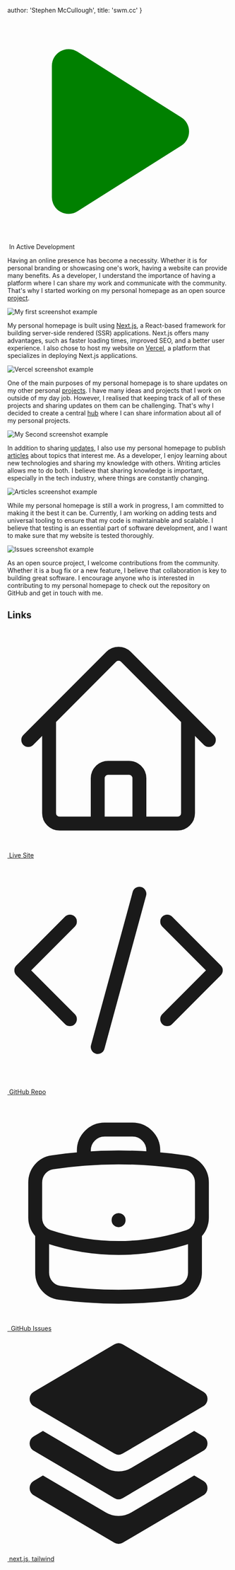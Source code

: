 
  author: 'Stephen McCullough',
  title: 'swm.cc'
}


<div class="flex">
<svg xmlns="http://www.w3.org/2000/svg" viewBox="0 0 20 20" stroke-width="1.5" fill="green" class="w-6 h-6">
  <path d="M6.3 2.841A1.5 1.5 0 004 4.11V15.89a1.5 1.5 0 002.3 1.269l9.344-5.89a1.5 1.5 0 000-2.538L6.3 2.84z" />
</svg>
<path fill-rule="evenodd" d="M2 10a8 8 0 1116 0 8 8 0 01-16 0zm6.39-2.908a.75.75 0 01.766.027l3.5 2.25a.75.75 0 010 1.262l-3.5 2.25A.75.75 0 018 12.25v-4.5a.75.75 0 01.39-.658z" clip-rule="evenodd" />
<span className="ml-2">&nbsp;In Active Development</span>
</div>

Having an online presence has become a necessity. Whether it is for personal
branding or showcasing one's work, having a website can provide many benefits.
As a developer, I understand the importance of having a platform where I can
share my work and communicate with the community. That's why I started working
on my personal homepage as an open source
[project](https://github.com/swmcc/swm.cc).

<Image src={swmcc_1} alt="My first screenshot example" />

My personal homepage is built using [Next.js](https://nextjs.org/), a
React-based framework for building server-side rendered (SSR) applications.
Next.js offers many advantages, such as faster loading times, improved SEO, and
a better user experience. I also chose to host my website on
[Vercel](https://vercel.com/), a platform that specializes in deploying Next.js
applications.

<Image src={swmcc_vercel} alt="Vercel screenshot example" />

One of the main purposes of my personal homepage is to share updates on my other
personal [projects](http://swm.cc/projects). I have many ideas and projects that
I work on outside of my day job. However, I realised that keeping track of all
of these projects and sharing updates on them can be challenging. That's why I
decided to create a central [hub](https://github.com/users/swmcc/projects/6)
where I can share information about all of my personal projects.

<Image src={swmcc_2} alt="My Second screenshot example" />

In addition to sharing [updates](https://changelog.swm.cc), I also use my
personal homepage to publish [articles](https://swm.cc/articles) about topics that interest me. As a
developer, I enjoy learning about new technologies and sharing my knowledge with
others. Writing articles allows me to do both. I believe that sharing knowledge
is important, especially in the tech industry, where things are constantly
changing.

<Image src={swmcc_articles} alt="Articles screenshot example" />

While my personal homepage is still a work in progress, I am committed to
making it the best it can be. Currently, I am working on adding tests and
universal tooling to ensure that my code is maintainable and scalable. I
believe that testing is an essential part of software development, and I want
to make sure that my website is tested thoroughly.

<Image src={swmcc_issues} alt="Issues screenshot example" />

As an open source project, I welcome contributions from the community. Whether
it is a bug fix or a new feature, I believe that collaboration is key to
building great software. I encourage anyone who is interested in contributing
to my personal homepage to check out the repository on GitHub and get in touch
with me.

<h2>Links</h2>
<div class="flex">
<svg xmlns="http://www.w3.org/2000/svg" fill="none" viewBox="0 0 24 24" stroke-width="1.5" stroke="currentColor" class="w-6 h-6">
  <path stroke-linecap="round" stroke-linejoin="round" d="M2.25 12l8.954-8.955c.44-.439 1.152-.439 1.591 0L21.75 12M4.5 9.75v10.125c0 .621.504 1.125 1.125 1.125H9.75v-4.875c0-.621.504-1.125 1.125-1.125h2.25c.621 0 1.125.504 1.125 1.125V21h4.125c.621 0 1.125-.504 1.125-1.125V9.75M8.25 21h8.25" />
</svg>
<a href="http://swm.cc"><span className="ml-2">&nbsp;Live Site</span></a>
</div>

<div class="flex">
<svg xmlns="http://www.w3.org/2000/svg" fill="none" viewBox="0 0 24 24" stroke-width="1.5" stroke="currentColor" class="w-6 h-6">
  <path stroke-linecap="round" stroke-linejoin="round" d="M17.25 6.75L22.5 12l-5.25 5.25m-10.5 0L1.5 12l5.25-5.25m7.5-3l-4.5 16.5" />
</svg>

<a href="https://github.com/swmcc/swm.cc/"><span className="ml-2">&nbsp;GitHub Repo</span></a>
</div>

<div class="flex">
<svg xmlns="http://www.w3.org/2000/svg" fill="none" viewBox="0 0 24 24" stroke-width="1.5" stroke="currentColor" class="w-6 h-6">
  <path stroke-linecap="round" stroke-linejoin="round" d="M20.25 14.15v4.25c0 1.094-.787 2.036-1.872 2.18-2.087.277-4.216.42-6.378.42s-4.291-.143-6.378-.42c-1.085-.144-1.872-1.086-1.872-2.18v-4.25m16.5 0a2.18 2.18 0 00.75-1.661V8.706c0-1.081-.768-2.015-1.837-2.175a48.114 48.114 0 00-3.413-.387m4.5 8.006c-.194.165-.42.295-.673.38A23.978 23.978 0 0112 15.75c-2.648 0-5.195-.429-7.577-1.22a2.016 2.016 0 01-.673-.38m0 0A2.18 2.18 0 013 12.489V8.706c0-1.081.768-2.015 1.837-2.175a48.111 48.111 0 013.413-.387m7.5 0V5.25A2.25 2.25 0 0013.5 3h-3a2.25 2.25 0 00-2.25 2.25v.894m7.5 0a48.667 48.667 0 00-7.5 0M12 12.75h.008v.008H12v-.008z" />
</svg>
 <a href="https://github.com/swmcc/swm.cc/issues">&nbsp;<span className="ml-2"> GitHub Issues</span></a>
 </div>

<div class="flex">
<svg xmlns="http://www.w3.org/2000/svg" viewBox="0 0 20 20" fill="currentColor" stroke-width="1.5" class="w-6 h-6">
  <path d="M3.196 12.87l-.825.483a.75.75 0 000 1.294l7.25 4.25a.75.75 0 00.758 0l7.25-4.25a.75.75 0 000-1.294l-.825-.484-5.666 3.322a2.25 2.25 0 01-2.276 0L3.196 12.87z" />
  <path d="M3.196 8.87l-.825.483a.75.75 0 000 1.294l7.25 4.25a.75.75 0 00.758 0l7.25-4.25a.75.75 0 000-1.294l-.825-.484-5.666 3.322a2.25 2.25 0 01-2.276 0L3.196 8.87z" />
  <path d="M10.38 1.103a.75.75 0 00-.76 0l-7.25 4.25a.75.75 0 000 1.294l7.25 4.25a.75.75 0 00.76 0l7.25-4.25a.75.75 0 000-1.294l-7.25-4.25z" />
</svg>
<a href="#">
<span className="ml-2">&nbsp;next.js, tailwind</span>
</a>
</div>
